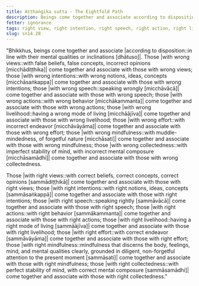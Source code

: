 ```yaml
---
title: Aṭṭhaṅgika sutta - The Eightfold Path
description: Beings come together and associate according to disposition. Those with wrong views come together and associate with those with wrong views, and similar for the other eight factors. Those with right views come together and associate with those with right views, and similar for the other eight factors.
fetter: ignorance
tags: right view, right intention, right speech, right action, right livelihood, right effort, right mindfulness, right collectedness, wrong view, wrong intention, wrong speech, wrong action, wrong livelihood, wrong effort, wrong mindfulness, wrong collectedness, beings, friendship, sn, sn12-21, sn14
slug: sn14.28
---
```


"Bhikkhus, beings come together and associate |according to disposition::in line with their mental qualities or inclinations [dhātuso]|. Those |with wrong views::with false beliefs, false concepts, incorrect opinions [micchādiṭṭhika]| come together and associate with those with wrong views; those |with wrong intentions::with wrong notions, ideas, concepts [micchāsaṅkappa]| come together and associate with those with wrong intentions; those |with wrong speech::speaking wrongly [micchāvācā]| come together and associate with those with wrong speech; those |with wrong actions::with wrong behavior [micchākammanta]| come together and associate with those with wrong actions; those |with wrong livelihood::having a wrong mode of living [micchāājīva]| come together and associate with those with wrong livelihood; those |with wrong effort::with incorrect endeavor [micchāvāyāma]| come together and associate with those with wrong effort; those |with wrong mindfulness::with muddle-mindedness, of forgetful nature [micchāsati]| come together and associate with those with wrong mindfulness; those |with wrong collectedness::with imperfect stability of mind, with incorrect mental composure [micchāsamādhi]| come together and associate with those with wrong collectedness.

Those |with right views::with correct beliefs, correct concepts, correct opinions [sammādiṭṭhikā]| come together and associate with those with right views; those |with right intentions::with right notions, ideas, concepts [sammāsaṅkappā]| come together and associate with those with right intentions; those |with right speech::speaking rightly [sammāvācā]| come together and associate with those with right speech; those |with right actions::with right behavior [sammākammanta]| come together and associate with those with right actions; those |with right livelihood::having a right mode of living [sammāājīva]| come together and associate with those with right livelihood; those |with right effort::with correct endeavor [sammāvāyāma]| come together and associate with those with right effort; those |with right mindfulness::mindfulness that discerns the body, feelings, mind, and mental qualities clearly, grounded in diligent, non-forgetful attention to the present moment [sammāsati]| come together and associate with those with right mindfulness; those |with right collectedness::with perfect stability of mind, with correct mental composure [sammāsamādhi]| come together and associate with those with right collectedness."